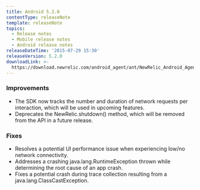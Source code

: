 ```yaml
---
title: Android 5.2.0
contentType: releaseNote
template: releaseNote
topics:
  - Release notes
  - Mobile release notes
  - Android release notes
releaseDateTime: '2015-07-29 15:30'
releaseVersion: 5.2.0
downloadLink: >-
  https://download.newrelic.com/android_agent/ant/NewRelic_Android_Agent_5.2.0.zip
---
```


### Improvements

* The SDK now tracks the number and duration of network requests per interaction, which will be used in upcoming features.
* Deprecates the NewRelic.shutdown() method, which will be removed from the API in a future release.

### Fixes

* Resolves a potential UI performance issue when experiencing low/no network connectivity.
* Addresses a crashing java.lang.RuntimeException thrown while determining the root cause of an app crash.
* Fixes a potential crash during trace collection resulting from a java.lang.ClassCastException.
